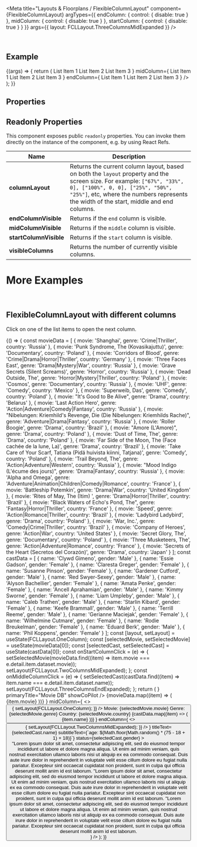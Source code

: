
<Meta
  title="Layouts & Floorplans / FlexibleColumnLayout"
  component={FlexibleColumnLayout}
  argTypes={{
    endColumn: { control: { disable: true } },
    midColumn: { control: { disable: true } },
    startColumn: { control: { disable: true } }
  }}
  args={{
    layout: FCLLayout.ThreeColumnsMidExpanded
  }}
/>

<DocsHeader />

<br />

## Example

<Canvas>
  <Story name="Default">
    {(args) => {
      return (
        <FlexibleColumnLayout
          {...args}
          layout={args.layout}
          startColumn={
            <List headerText="Start Column List">
              <StandardListItem>List Item 1</StandardListItem>
              <StandardListItem>List Item 2</StandardListItem>
              <StandardListItem>List Item 3</StandardListItem>
            </List>
          }
          midColumn={
            <List headerText="Mid Column List">
              <StandardListItem>List Item 1</StandardListItem>
              <StandardListItem>List Item 2</StandardListItem>
              <StandardListItem>List Item 3</StandardListItem>
            </List>
          }
          endColumn={
            <List headerText="End Column List">
              <StandardListItem>List Item 1</StandardListItem>
              <StandardListItem>List Item 2</StandardListItem>
              <StandardListItem>List Item 3</StandardListItem>
            </List>
          }
        />
      );
    }}
  </Story>
</Canvas>

## Properties

<ArgsTable story="." />

<Description />

## Readonly Properties

This component exposes public `readonly` properties. You can invoke them directly on the instance of the component, e.g. by using React Refs.

| Name                   | Description                                                                                                                                                                                                                                            |
| ---------------------- | ------------------------------------------------------------------------------------------------------------------------------------------------------------------------------------------------------------------------------------------------------ |
| **columnLayout**       | Returns the current column layout, based on both the `layout` property and the screen size. For example: `["67%", "33%", 0], ["100%", 0, 0], ["25%", "50%", "25%"]`, etc, where the numbers represents the width of the start, middle and end columns. |
| **endColumnVisible**   | Returns if the `end` column is visible.                                                                                                                                                                                                                |
| **midColumnVisible**   | Returns if the `middle` column is visible.                                                                                                                                                                                                             |
| **startColumnVisible** | Returns if the `start` column is visible.                                                                                                                                                                                                              |
| **visibleColumns**     | Returns the number of currently visible columns.                                                                                                                                                                                                       |

# More Examples

<br />

## FlexibleColumnLayout with different columns

Click on one of the list items to open the next column.

<Canvas>
  <Story name="with different columns">
    {() => {
      const movieData = [
        {
          movie: 'Shanghai',
          genre: 'Crime|Thriller',
          country: 'Russia'
        },
        {
          movie: 'Punk Syndrome, The (Kovasikajuttu)',
          genre: 'Documentary',
          country: 'Poland'
        },
        {
          movie: 'Corridors of Blood',
          genre: 'Crime|Drama|Horror|Thriller',
          country: 'Germany'
        },
        {
          movie: 'Three Faces East',
          genre: 'Drama|Mystery|War',
          country: 'Russia'
        },
        {
          movie: 'Grave Secrets (Silent Screams)',
          genre: 'Horror',
          country: 'Russia'
        },
        {
          movie: 'Dead Outside, The',
          genre: 'Horror|Mystery|Thriller',
          country: 'Poland'
        },
        {
          movie: 'Cosmos',
          genre: 'Documentary',
          country: 'Russia'
        },
        {
          movie: 'UHF',
          genre: 'Comedy',
          country: 'Mexico'
        },
        {
          movie: 'Superweib, Das',
          genre: 'Comedy',
          country: 'Poland'
        },
        {
          movie: "It's Good to Be Alive",
          genre: 'Drama',
          country: 'Belarus'
        },
        {
          movie: 'Last Action Hero',
          genre: 'Action|Adventure|Comedy|Fantasy',
          country: 'Russia'
        },
        {
          movie: "Nibelungen: Kriemhild's Revenge, Die (Die Nibelungen: Kriemhilds Rache)",
          genre: 'Adventure|Drama|Fantasy',
          country: 'Russia'
        },
        {
          movie: 'Roller Boogie',
          genre: 'Drama',
          country: 'Brazil'
        },
        {
          movie: "Amore (L'Amore)",
          genre: 'Drama',
          country: 'Poland'
        },
        {
          movie: 'Dust of Time, The',
          genre: 'Drama',
          country: 'Poland'
        },
        {
          movie: 'Far Side of the Moon, The (Face cachée de la lune, La)',
          genre: 'Drama',
          country: 'Brazil'
        },
        {
          movie: 'Take Care of Your Scarf, Tatiana (Pidä huivista kiinni, Tatjana)',
          genre: 'Comedy',
          country: 'Poland'
        },
        {
          movie: 'Trail Beyond, The',
          genre: 'Action|Adventure|Western',
          country: 'Russia'
        },
        {
          movie: "Mood Indigo (L'écume des jours)",
          genre: 'Drama|Fantasy',
          country: 'Russia'
        },
        {
          movie: 'Alpha and Omega',
          genre: 'Adventure|Animation|Children|Comedy|Romance',
          country: 'France'
        },
        {
          movie: 'Battleship Potemkin',
          genre: 'Drama|War',
          country: 'United Kingdom'
        },
        {
          movie: 'Rites of May, The (Itim) ',
          genre: 'Drama|Horror|Thriller',
          country: 'Brazil'
        },
        {
          movie: "Black Waters of Echo's Pond, The",
          genre: 'Fantasy|Horror|Thriller',
          country: 'France'
        },
        {
          movie: 'Speed',
          genre: 'Action|Romance|Thriller',
          country: 'Brazil'
        },
        {
          movie: 'Ladybird Ladybird',
          genre: 'Drama',
          country: 'Poland'
        },
        {
          movie: 'War, Inc.',
          genre: 'Comedy|Crime|Thriller',
          country: 'Brazil'
        },
        {
          movie: 'Company of Heroes',
          genre: 'Action|War',
          country: 'United States'
        },
        {
          movie: 'Secret Glory, The',
          genre: 'Documentary',
          country: 'Poland'
        },
        {
          movie: 'Three Musketeers, The',
          genre: 'Action|Adventure|Romance',
          country: 'France'
        },
        {
          movie: 'Secrets of the Heart (Secretos del Corazón)',
          genre: 'Drama',
          country: 'Japan'
        }
      ];
      const castData = [
        {
          name: 'Clywd Gimeno',
          gender: 'Male'
        },
        {
          name: 'Essie Gadson',
          gender: 'Female'
        },
        {
          name: 'Claresta Greger',
          gender: 'Female'
        },
        {
          name: 'Susanne Pinson',
          gender: 'Female'
        },
        {
          name: 'Gardener Cutford',
          gender: 'Male'
        },
        {
          name: 'Red Swyer-Sexey',
          gender: 'Male'
        },
        {
          name: 'Alyson Bachellier',
          gender: 'Female'
        },
        {
          name: 'Amata Penke',
          gender: 'Female'
        },
        {
          name: 'Ancell Aprahamian',
          gender: 'Male'
        },
        {
          name: 'Kimmy Sworne',
          gender: 'Female'
        },
        {
          name: 'Liam Umpleby',
          gender: 'Male'
        },
        {
          name: 'Caleb Trathen',
          gender: 'Male'
        },
        {
          name: 'Starlin Kibard',
          gender: 'Female'
        },
        {
          name: 'Keefe Brammall',
          gender: 'Male'
        },
        {
          name: 'Terrill Reeme',
          gender: 'Male'
        },
        {
          name: 'Gerianne Maciejak',
          gender: 'Female'
        },
        {
          name: 'Wilhelmine Cutmare',
          gender: 'Female'
        },
        {
          name: 'Rodie Breukelman',
          gender: 'Female'
        },
        {
          name: 'Eduard Berk',
          gender: 'Male'
        },
        {
          name: 'Phil Koppens',
          gender: 'Female'
        }
      ];
      const [layout, setLayout] = useState(FCLLayout.OneColumn);
      const [selectedMovie, setSelectedMovie] = useState(movieData[0]);
      const [selectedCast, setSelectedCast] = useState(castData[0]);
      const onStartColumnClick = (e) => {
        setSelectedMovie(movieData.find((item) => item.movie === e.detail.item.dataset.movie));
        setLayout(FCLLayout.TwoColumnsMidExpanded);
      };
      const onMiddleColumnClick = (e) => {
        setSelectedCast(castData.find((item) => item.name === e.detail.item.dataset.name));
        setLayout(FCLLayout.ThreeColumnsEndExpanded);
      };
      return (
        <FlexibleColumnLayout
          style={{ height: '600px' }}
          layout={layout}
          startColumn={
            <>
              <ShellBar
                logo={<img src="https://raw.githubusercontent.com/SAP/ui5-webcomponents-react/main/assets/Logo.png" />}
                primaryTitle="Movie DB"
                showCoPilot
              />
              <List headerText="Movies" onItemClick={onStartColumnClick}>
                {movieData.map((item) => (
                  <StandardListItem description={item.genre} data-movie={item.movie}>
                    {item.movie}
                  </StandardListItem>
                ))}
              </List>
            </>
          }
          midColumn={
            <>
              <Toolbar design={ToolbarDesign.Solid}>
                <Title>{selectedMovie.movie}</Title>
                <ToolbarSpacer />
                <Button
                  icon="decline"
                  design={ButtonDesign.Transparent}
                  onClick={() => {
                    setLayout(FCLLayout.OneColumn);
                  }}
                />
              </Toolbar>
              <Toolbar style={{ height: '200px' }}>
                <Avatar icon="video" size={AvatarSize.XL} style={{ marginLeft: '12px' }} />
                <FlexBox direction={FlexBoxDirection.Column} style={{ marginLeft: '6px' }}>
                  <FlexBox>
                    <Label>Movie:</Label>
                    <Text style={{ marginLeft: '2px' }}>{selectedMovie.movie}</Text>
                  </FlexBox>
                  <FlexBox>
                    <Label>Genre:</Label>
                    <Text style={{ marginLeft: '2px' }}>{selectedMovie.genre}</Text>
                  </FlexBox>
                  <FlexBox>
                    <Label>Country:</Label>
                    <Text style={{ marginLeft: '2px' }}>{selectedMovie.country}</Text>
                  </FlexBox>
                </FlexBox>
                <RatingIndicator style={{ marginLeft: '100px' }} value={Math.floor(Math.random() * 5) + 1} />
              </Toolbar>
              <List headerText="Cast" onItemClick={onMiddleColumnClick}>
                {castData.map((item) => (
                  <StandardListItem description={item.gender} data-name={item.name}>
                    {item.name}
                  </StandardListItem>
                ))}
              </List>
            </>
          }
          endColumn={
            <>
              <Toolbar design={ToolbarDesign.Solid}>
                <Title>{selectedCast.name}</Title>
                <ToolbarSpacer />
                <Button
                  icon="decline"
                  design={ButtonDesign.Transparent}
                  onClick={() => {
                    setLayout(FCLLayout.TwoColumnsMidExpanded);
                  }}
                />
              </Toolbar>
              <Card
                avatar={<Avatar icon="person-placeholder" />}
                titleText={selectedCast.name}
                subtitleText={`age: ${Math.floor(Math.random() * (75 - 18 + 1) + 18)}`}
                status={selectedCast.gender}
              >
                <div style={spacing.sapUiContentPadding}>
                  <Text>
                    "Lorem ipsum dolor sit amet, consectetur adipiscing elit, sed do eiusmod tempor incididunt ut labore
                    et dolore magna aliqua. Ut enim ad minim veniam, quis nostrud exercitation ullamco laboris nisi ut
                    aliquip ex ea commodo consequat. Duis aute irure dolor in reprehenderit in voluptate velit esse
                    cillum dolore eu fugiat nulla pariatur. Excepteur sint occaecat cupidatat non proident, sunt in
                    culpa qui officia deserunt mollit anim id est laborum. "Lorem ipsum dolor sit amet, consectetur
                    adipiscing elit, sed do eiusmod tempor incididunt ut labore et dolore magna aliqua. Ut enim ad minim
                    veniam, quis nostrud exercitation ullamco laboris nisi ut aliquip ex ea commodo consequat. Duis aute
                    irure dolor in reprehenderit in voluptate velit esse cillum dolore eu fugiat nulla pariatur.
                    Excepteur sint occaecat cupidatat non proident, sunt in culpa qui officia deserunt mollit anim id
                    est laborum. "Lorem ipsum dolor sit amet, consectetur adipiscing elit, sed do eiusmod tempor
                    incididunt ut labore et dolore magna aliqua. Ut enim ad minim veniam, quis nostrud exercitation
                    ullamco laboris nisi ut aliquip ex ea commodo consequat. Duis aute irure dolor in reprehenderit in
                    voluptate velit esse cillum dolore eu fugiat nulla pariatur. Excepteur sint occaecat cupidatat non
                    proident, sunt in culpa qui officia deserunt mollit anim id est laborum.
                  </Text>
                </div>
              </Card>
            </>
          }
        />
      );
    }}
  </Story>
</Canvas>

<Footer />
